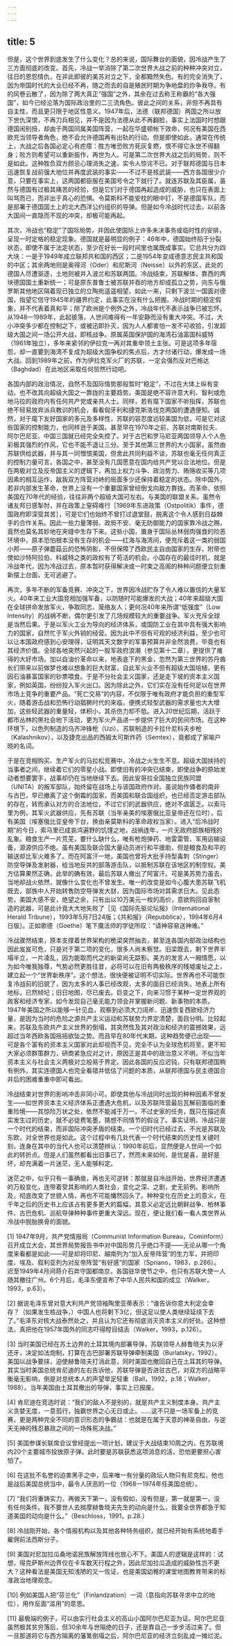 ```yaml
---
---
---
```

title: 5
---




但是，这个世界到底发生了什么变化？总的来说，国际舞台的面貌，因冷战产生了三方面彻底的改变。首先，冷战一举消除了第二次世界大战之前的种种冲突对立，往日的恩怨情仇，在非此即彼的美苏对立之下，全都黯然失色。有的完全消失了，因为帝国时代的大业已经不再，随之而去的自是殖民时期为争地盘的你争我夺。有的风卷云散了，因为除了两大真正“强国”之外，其余在过去称王称霸的“各大强国”，如今已经沦落为国际政治里的二三流角色。彼此之间的关系，非但不再具有自主性，而且更只限于地区性意义。1947年后，法德（联邦德国）两国之所以放下世仇深恨，不再刀兵相见，并不是因为法德从此不再翻脸，事实上法国时时想跟德国闹别扭，却由于两国同属美国阵营，一起在华盛顿帐下效命，何况有美国在西欧充当领导者角色，绝不会允许德国再有出轨的行动。但是即使如此，通常在传统上，大战之后各国必定心有疙瘩：胜方唯恐败方死灰复燃，恨不得它永世不得翻身；败方则希望可以重新振作，再世为人。可是第二次世界大战之后的局势，则不是如此。这种胜负双方顾忌心理消失之速，实令人惊诧不已。对于联邦德国与日本迅速恢复战前强大地位并再度武装的事实——不过不是核武装——西方各国很少介意，只要在事实上，这两国都臣服在美国号令之下就行了。就连苏联及其臣属，虽然与德国有过极其痛苦的经验，但是它们对于德国再起造成的威胁，也只在表面上叫骂而已，而非出于真心的恐惧。令莫斯科不能安枕的眼中钉，不是德国军队，而是部署于德国国土上的北大西洋公约组织的导弹。但是如今冷战时代过去，以前各大国间一直隐而不现的冲突，却极可能再起。

其次，冷战也“稳定”了国际局势，并因此使国际上许多未决事务或临时性的安排，呈现一时定格的稳定现象。德国就是最明显的例子：46年中，德国始终陷于分裂状态，即使不属于法定状态，至少在好长一段时间里也属既成事实。它总共分为四大块：一是于1949年成立联邦共和国的西区；二是1954年变成德意志民主共和国的中区；其余两地则是奥得河（Oder）和尼斯河（Neisse）以外的东区，此处的德国人尽遭驱逐，土地则被并入波兰和苏联两国。冷战结束，苏联解体，靠西的两块德国国土重新统一；可是原东普鲁士被苏联并吞的地方却成孤立之势，向东与俄罗斯其他地区隔着现已独立的立陶宛遥遥相望。如此一来，只剩下波兰一国面对德国，指望它信守1945年的疆界约定，此事实在没有什么把握。冷战时期的稳定假象，并不代表着真和平；除了欧洲是个例外之外，冷战年代不表示战争已被忘怀。从1948—1989年，此起彼落，人世间难得有一年安静而没有重大冲突。不过，大小冲突多少都在控制之下，或被迅即扑灭，因为人人都害怕一发不可收拾，引发超级大国之间一场公开大战，即核战争。原属英国保护国的海湾石油富国科威特（1961年独立），多年来紧邻的伊拉克一再对其重申领土主张。可是这项多年宿怨，却一直要到海湾不复成为超级大国争权的焦点后，方才付诸行动，爆发成一场大战。回到1989年之前，作为伊拉克军火厂的苏联，一定会强烈反对巴格达（Baghdad）在此地区采取任何贸然行动吧。

各国内部的政治情况，自然不及国际情势那般暂时“稳定”，不过在大体上纵有变动，也不改其向超级大国之一靠拢的主要趋势。美国是绝不容许意大利、智利或危地马拉的政府内有任何共产党或亲共人士。同样，若有麾下国家不听指挥，苏联也绝不轻易放弃派兵教训的机会，看看匈牙利和捷克斯洛伐克两国的遭遇便知。诚然，对于麾下友好国家的多元及多样性，苏联的容忍度远较美国为低，可是它对这些国家的控制能力，也同样逊于美国。甚至早在1970年之前，苏联对南斯拉夫、阿尔巴尼亚、中国三国就已经完全失控了。对于古巴和罗马尼亚两国领导人个人色彩极其强烈的作风，它也不能不退让三分。至于其他第三世界的大小国家，虽然由苏联供给武器，并与其一同憎恨美国，但舍此共同利益不谈，苏联也毫无任何真正的控制力量可言。各国之中，甚至没有几国愿意在国内给共产党以合法地位。但是在两极对立及反帝国主义的逻辑下，再加上权力斗争、政治势力、贿赂收买等几项因素的相互运作，敌我双方阵营对峙的局面多少还保持着稳定的状态。除中国外，若非内部发生革命，世界上没有一个重要国家曾经倒戈向敌方靠拢。而革命，依照美国在70年代的经验，往往非两个超级大国可左右。与美国的联盟关系，虽然令诸友邦日感掣肘，并在政策上窒碍难行［1969年东进政策（Ostpolitik）事件，德国政府即深受其苦］，可是它们也始终不曾打过退堂鼓，脱离这个令人感到日益棘手的合作关系。因此一些力量薄弱、政局不安、毫无防御能力的国家靠冷战之赐，竟然也莫名其妙地在夹缝中生存下来。这些小国，置身于国际丛林弱肉强食的险恶环境中，原本恐怕根本没有生存的机会——红海与海湾间，便充斥着这一类的弱国小邦——原子弹蘑菇云的恐怖阴影，不但保障了西欧民主自由国家的生存，附带也使如沙特阿拉伯、科威特之类的政权有了苟活的机会。小国存在的最佳时机，就是冷战年代，因为冷战过去，原本暂时获得解决或一时束之高阁的种种问题便立刻重新摆上台面，无可逃避了。

再次，多年不断的军备竞赛、冲突之下，世界因冷战贮存了令人难以置信的大量军火。40年来工业大国竞相加强军备，以防随时可能爆发的大战；40年来超级大国在全球拼命发放军火，争取同志、笼络友人；更何况40年来所谓“低强度”（Low Intensity）的战祸不断，偶尔更引发了几场规模较大的重要战争。军火充斥全球是当然后果。于是以军火工业为导向的经济体系，或国防工业在其中具有强大影响力的国家，自然忙于军火外销的经营。因为此中不但有可观的经济利益，至少也可以让本国政府感到心安理得，证明其天文数字的军事预算并非全然浪费，毕竟也有其经济价值。全球各地突然兴起的一股军政府浪潮（参见第十二章），更提供了难得的大好市场。加以自油价革命以来，地表底下的黑金，忽然为第三世界的苏丹酋长们带来以前做梦也难以想象的巨大财富，自此军火业不但有超级大国培植，更有因石油暴富国家的钞票喂食。于是不分社会主义国家，还是走下坡的资本主义国家，例如英国，纷纷投入军火出口。因为除此之外，它们实在没有任何足以在世界市场上竞争的重要产品。“死亡交易”的内容，不仅限于唯有政府才能负担的重型军火，随着游击战和恐怖行动猖獗时代的来临，便携式轻型武器的需求量也大大增加，这些轻武器的重量轻，体积小，其杀伤力却不低。进入20世纪后期，活跃于都市丛林的黑社会地下活动，更为军火产品进一步提供了巨大的民间市场。在这种环境下，以色列制造的乌齐冲锋枪（Uzi）、苏联制造的卡拉什尼科夫步枪（Kalashnikov），以及捷克出品的西姆太可斯炸药（Semtex），竟都成了家喻户晓的名词。

于是在竞相购买、生产军火的马拉松竞赛中，冷战之火生生不息。超级大国扶持的当事者之间，继续着它们的零星小战。即使旧有的冲突已结束，即使战争的原始发动者想要罢手，战事却仍在当地继续下去。因此安哥拉全国独立民族同盟（UNITA）的叛军部队，始终留在战场上与该国政府作对。虽说始作俑者的南非与古巴，早已撤离了这个倒霉的国家，而美国和联合国组织，也已经否定游击部队的存在，转而承认对方的合法地位，不过它们的武器供应，绝对不虞匮乏。以索马里为例，其军火武器供应，先有苏联（当年亲美的埃塞俄比亚皇帝还在位时），后有美国（埃塞俄比亚皇帝下台，换由亲莫斯科的革命政权当家）。进入“后冷战时期”的今日，索马里已成哀鸿遍野的饥馑之地，战祸连年，一片无政府部族相残的乱象。粮食生产一片荒芜，要什么缺什么，唯有枪炮弹药、地雷雷管、军用运输设备，源源供应不绝。虽有美国及联合国大量动员进行和平援助，但是粮食及和平的输送却比军火难多了。而在阿富汗一地，美国也曾将大批手持型毒刺（Stinger）防空导弹及发射器，给当地反共的部落游击队，以抵制苏联在该地区的制空权。美方估算果然正确，此举的确有效，最后苏联人撤出了阿富汗。可是美苏势力虽去，当地却战火依然，就像什么变化也不曾发生。唯一的改变是如今心腹大患苏联飞机既去，部族中人开始转售防空导弹发大财，因为国际市场对其需求日大。见此态势，美国大感不安，绝望之余，只有出以10万美元一枚的高价，意欲购回自家制造的武器，可是此计竟大大地失败了［见《国际先驱论坛报》（International Herald Tribune），1993年5月7日24版；《共和报》（Repubblica），1994年6月4日版］。正如歌德（Goethe）笔下魔法师的学徒所叹：“请神容易送神难。”

冷战骤然结束，原本支撑着世界架构的桅梁突然抽去，甚至连各国内部政治结构也因此岌岌可危，只是对于第二项的变化，很多人尚未察觉。旧梁既去，剩下世界半塌半立，一片凌乱，因为能取而代之的新梁尚无踪影。美方的发言人一厢情愿，以为如今唯我独尊，气势必然更胜往昔，必将可以在旧有两极秩序的残墟废址之上，建立起一个“世界新秩序”。这个想法，很快便被证明不切实际。世界再也不可能恢复冷战前的旧貌了，因为太多的人事已经改观，太多的面目已经消失。地表上所有地标，已然倾圮；旧日地图，尽已废去。巨变之下，向来习惯于某种一定世界观的政客和经济专家，如今发现自己毫无能力领会并掌握新问题、新事物的本质。1947年美国之所以能够一针见血，观察到必须大刀阔斧、迅速恢复西欧经济力量，是因为当时的危险之源共产主义运动和苏联势力界定清楚，面目分明。比较起来，苏联及东欧共产主义世界的倒塌，其突然性及其对政治和经济的震撼效果，远超过当年西欧各国摇摇欲坠之势。而且早在80年代末期，这种趋势便已出现——可是各个富有的资本主义国家对此却视而不见，完全不认为全球危机将至，更不知大家必须群策群力，研商紧急应对之计，原因正是其中的政治意义不明，不似当年资本主义与社会主义两极对立般易于界定。因此各国的反应迟钝，只有联邦德国稍有例外，其实连德国人也完全看错并低估了问题的本质，从联邦德国与民主德国合并后的困难重重中即可看出。

冷战结束对世界的影响冲击非同小可。即使其他与冷战同时出现的种种因素不曾发生——如世界资本主义经济体系正遭遇大危机，以及苏联阵营最后瓦解前面临的重重险境——其惊险万状之处，依然不能减于万一。不过史家的任务，既只在描述真实发生过的历史，就不必徒费笔墨，猜想不同情节的假设了。事实证明，冷战只是一个时代的结束，而非国际冲突矛盾的结束。一个旧时代已经过去，不光是苏联及东欧，对全世界也是如此。这个过程中有几处代表一个时代结束的历史性关键时刻，连身在其中的当代人也可以清楚辨认：1990年前后，显然便是人世间一个如此的转折点。但是人们虽然都看出旧事已了，然而未来如何，是忧是喜，是好是坏，却充满着一片迷茫，无人能够料定。

迷茫之中，似乎只有一事确凿，再也无可逆转：那就是自冷战开始，世界经济遭遇的万般变化，连带着受其影响的人类社会，变化之深、之剧，史无前例。影响所及，彻底改变了世貌人情，再也不可能幡然回头了。种种变化在历史上的意义，在千年之后的历史书上应该占有更多更大的篇幅，其意义必定远比朝鲜战争、柏林事件、古巴危机、巡航导弹种种事件更重大深远。现在，便让我们看一看人类世界从冷战中脱胎换骨的面貌。

[1] 1947年9月，共产党情报局（Communist Information Bureau，Cominform）召开成立大会，其世界局势报告书中对中国形势几乎绝口不提——无论从哪一个角度来看都是如此——可是却将印尼、越南列为“加入反帝阵营”的生力军，并把印度、埃及、叙利亚列为对反帝阵营“有好感”的国家（Spriano，1983，p.286）。迟至1949年4月间蒋介石弃守国都南京，各国驻华使节之中，也只有苏联大使一人随其撤往广州。6个月后，毛泽东便宣布了中华人民共和国的成立（Walker，1993，p.63）。



[2] 据说毛泽东曾对意大利共产党领袖陶里亚蒂表示：“谁告诉你意大利定会幸存？（如果发生核战争，）中国人也将剩下3亿，但这足以使人类继续延续下去了。”毛泽东对核大战泰然处之，并且认为它还有彻底消灭资本主义的好处。这种想法，真把他在1957年国外的同志吓得瞠目结舌（Walker，1993，p.126）。



[3] 当时美国已经在苏土边界的土耳其境内部署导弹，苏联领导人赫鲁晓夫为以牙还牙，决定如法炮制，打算在古巴部署苏联导弹牵制美国（Burlatsky，1992）。美国以战争要挟，迫使赫鲁晓夫打消此意，同时美国也撤回自己在土耳其的导弹。其实当时美国总统肯尼迪的左右告诉他，苏联导弹是否进驻古巴，对双方的战略平衡毫无影响，倒是对总统本人的声望举足轻重（Ball，1992，p.18；Walker，1988）。当年美国由土耳其撤出的导弹，事实上已报废。



[4] 肯尼迪在竞选时说：“我们的敌人不是别的，就是共产主义制度本身。共产主义贪婪无度，一意孤行，独霸世界之心无日或止。……这不只是一场军备上的竞赛，更是两种完全不同的意识形态的争霸战：也就是在属于天意的神圣自由，与逆天无神的残忍暴政之间的一场殊死决战。”



[5] 美国参谋长联席会议曾经提出一项计划，建议于大战结束10周之内，在苏联境内20个主要城市投放原子弹。此时要是苏联获悉这项消息的活，恐怕更要担心害怕了。



[6] 在这批不名誉的迫害黑手之中，后来唯一有分量的政坛人物只有尼克松，他也是战后美国总统当中，最令人厌恶的一位（1968—1974年任美国总统）。



[7] “我们将重铸实力，再做天下第一，没有假如，没有但是，第一就是第一，没有任何条件。我不要世人去揣摩赫鲁晓夫先生的动向是什么，我要全世界都急于知道美国的动向是什么。”（Beschloss，1991，p.28.）



[8] 冷战刚开始，各个情报机构以及其他各种特务组织，就已经开始有系统地着手雇佣前法西斯分子。



[9] 美国对尼加拉瓜桑地诺民族解放阵线也放心不下。美国人的逻辑是这样的：试想，得克萨斯州边界仅在卡车数天行程之外，因此尼加拉瓜造成的威胁性岂不更大？这种看法是美国无知浅陋的又一佐证，也是美国幼稚的课堂地图教育带来的标准政治地理观念。



[10] 例如美国人把“芬兰化”（Finlandzation）一词（意指向苏联寻求中立的地位），用作反面“滥用”的意思。



[11] 最极端的例子，可以由实行社会主义的高山小国阿尔巴尼亚为证。阿尔巴尼亚虽然极其贫穷落后，但30余年与世隔绝的日子，还是靠自己一步步活过来了。但一旦那道将它与西方隔离的藩篱倒塌之后，阿尔巴尼亚的经济立刻乱成一摊烂泥。